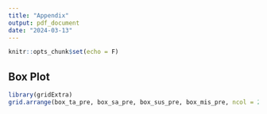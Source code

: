 ```yaml
---
title: "Appendix"
output: pdf_document
date: "2024-03-13"
---
```


```r
knitr::opts_chunk$set(echo = F)
```

## Box Plot

```r
library(gridExtra)
grid.arrange(box_ta_pre, box_sa_pre, box_sus_pre, box_mis_pre, ncol = 2, nrow = 2)
```
